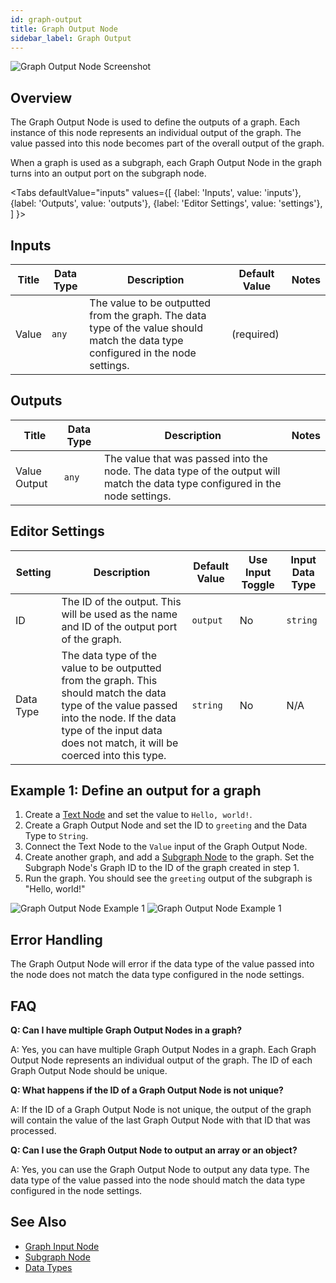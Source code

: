 ```yaml
---
id: graph-output
title: Graph Output Node
sidebar_label: Graph Output
---
```



![Graph Output Node Screenshot](./assets/graph-output-node.png)

## Overview

The Graph Output Node is used to define the outputs of a graph. Each instance of this node represents an individual output of the graph. The value passed into this node becomes part of the overall output of the graph.

When a graph is used as a subgraph, each Graph Output Node in the graph turns into an output port on the subgraph node.

<Tabs
  defaultValue="inputs"
  values={[
    {label: 'Inputs', value: 'inputs'},
    {label: 'Outputs', value: 'outputs'},
    {label: 'Editor Settings', value: 'settings'},
  ]
}>

<TabItem value="inputs">

## Inputs

| Title | Data Type | Description                                                                                                                      | Default Value | Notes |
| ----- | --------- | -------------------------------------------------------------------------------------------------------------------------------- | ------------- | ----- |
| Value | `any`     | The value to be outputted from the graph. The data type of the value should match the data type configured in the node settings. | (required)    |       |

</TabItem>

<TabItem value="outputs">

## Outputs

| Title        | Data Type | Description                                                                                                                    | Notes |
| ------------ | --------- | ------------------------------------------------------------------------------------------------------------------------------ | ----- |
| Value Output | `any`     | The value that was passed into the node. The data type of the output will match the data type configured in the node settings. |       |

</TabItem>

<TabItem value="settings">

## Editor Settings

| Setting   | Description                                                                                                                                                                                                         | Default Value | Use Input Toggle | Input Data Type |
| --------- | ------------------------------------------------------------------------------------------------------------------------------------------------------------------------------------------------------------------- | ------------- | ---------------- | --------------- |
| ID        | The ID of the output. This will be used as the name and ID of the output port of the graph.                                                                                                                         | `output`      | No               | `string`        |
| Data Type | The data type of the value to be outputted from the graph. This should match the data type of the value passed into the node. If the data type of the input data does not match, it will be coerced into this type. | `string`      | No               | N/A             |

</TabItem>

</Tabs>

## Example 1: Define an output for a graph

1. Create a [Text Node](./text.mdx) and set the value to `Hello, world!`.
2. Create a Graph Output Node and set the ID to `greeting` and the Data Type to `String`.
3. Connect the Text Node to the `Value` input of the Graph Output Node.
4. Create another graph, and add a [Subgraph Node](./subgraph.mdx) to the graph. Set the Subgraph Node's Graph ID to the ID of the graph created in step 1.
5. Run the graph. You should see the `greeting` output of the subgraph is "Hello, world!"

![Graph Output Node Example 1](./assets/graph-output-node-example-01.png)
![Graph Output Node Example 1](./assets/graph-output-node-example-01-2.png)

## Error Handling

The Graph Output Node will error if the data type of the value passed into the node does not match the data type configured in the node settings.

## FAQ

**Q: Can I have multiple Graph Output Nodes in a graph?**

A: Yes, you can have multiple Graph Output Nodes in a graph. Each Graph Output Node represents an individual output of the graph. The ID of each Graph Output Node should be unique.

**Q: What happens if the ID of a Graph Output Node is not unique?**

A: If the ID of a Graph Output Node is not unique, the output of the graph will contain the value of the last Graph Output Node with that ID that was processed.

**Q: Can I use the Graph Output Node to output an array or an object?**

A: Yes, you can use the Graph Output Node to output any data type. The data type of the value passed into the node should match the data type configured in the node settings.

## See Also

- [Graph Input Node](./graph-input.mdx)
- [Subgraph Node](./subgraph.mdx)
- [Data Types](../user-guide/data-types.md)
